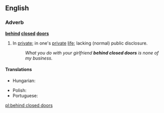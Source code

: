 ==English==

===Adverb===
'''[[behind]] [[closed]] [[doors]]'''

# {{context|prepositional phrase|idiom}} In [[private]]; in one's [[private]] [[life]]; lacking (normal) public disclosure.
#: ''What you do with your girlfriend '''behind closed doors''' is none of my business.''

====Translations====
{{trans-top|in private}}
* Hungarian: {{t-|hu|zárt ajtók mögött}}
{{trans-mid}}
* Polish: {{t-|pl|za zamkniętymi drzwiami}}
* Portuguese: {{t|pt|entre quatro paredes}}
{{trans-bottom}}

[[pl:behind closed doors]]